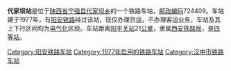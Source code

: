 {{noteTA
|1=zh-cn:始发车次; zh-hk:列車班次;
|2=zh-cn:车次; zh-hk:班次;
}}
{{Infobox China railway station 
|车站名称 = 代家坝站
|车站名称拼音 = 
|车站地址 = [[陕西省|陕西省]][[宁强县|宁强县]]
|归属 = [[西安铁路局|西安铁路局]]
|车站等级 = [[四等站_(中铁)|四等站]]
|线路 = [[阳安铁路|阳安铁路]]
}}
'''代家坝站'''是位于[[陕西省|陕西省]][[宁强县|宁强县]][[代家坝乡|代家坝乡]]的一个铁路车站，[[邮政编码|邮政编码]]724409。车站建于1977年，有[[阳安铁路|阳安铁路]]经过该站，现仅办理货运，不办理客运业务，车站及其上下行区间均为[[电气化|电气化]]区段。车站距离[[阳平关站|阳平关站]]21[[公里|公里]]，隶属[[西安铁路局|西安铁路局]]，是[[四等站_(中铁)|四等站]]。

{{start rail box}}
{{s-inop|[[徐家坝站|徐家坝站]]}}
{{s-line|[[阳安铁路|阳安铁路]]}}
{{s-inop|[[响水站|响水站]]}}
{{end box}}
{{阳安铁路}}
{{铁路车站小作品}}
{{陕西小作品}}

[[Category:阳安铁路车站|Category:阳安铁路车站]]
[[Category:1977年启用的铁路车站|Category:1977年启用的铁路车站]]
[[Category:汉中市铁路车站|Category:汉中市铁路车站]]